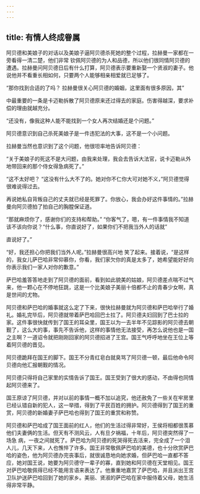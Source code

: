 ```yaml
---
---
---
```

title: 有情人终成眷属
---



阿贝德和美娘子的对话以及美娘子逼阿贝德杀死她的整个过程，拉赫曼一家都在一旁看得一清二楚，他们非常
钦佩阿贝德的为人和品德，所以他们很同情阿贝德的遭遇。拉赫曼问阿贝德日后有什么打算，阿贝德表示要重新娶一个贤淑的妻子。他说他并不看重长相如何，只要两个人能够相亲相爱就已足够了。

“那你找到合适的了吗？
拉赫曼很关心阿贝德的婚姻，这里面有很多原因，其”

中最重要的一条是卡迈勒拆散了阿贝德原来还过得去的家庭。伤害得越深，要求补偿的理由就越充分。

“还没有，像我这种人能不能找到一个女人再次结婚还是个问题。”

阿贝德意识到自己杀死美娘子是一件违犯法的大事，这不是一个小问题。

拉赫曼当然也意识到了这个问题，他很坦率地告诉阿贝德：

“关于美娘子的死这不是大问题，由我来处理，我会去告诉大法官，说卡迈勒从外地带回来的那个侍女得急病死了。”

“这不太好吧？
“这没有什么大不了的。她对你不仁你大可对她不义，”阿贝德觉得很难说得过去。

再说她私自背叛自己的丈夫就已经是死罪了。你放心，我会办好这件事情的。”拉赫曼向阿贝德拍了拍自己的胸膛保证道。

“那就麻烦你了，感谢你们的支持和帮助。”
“你客气了，嗯，有一件事情我不知道该不该向你说？“什么事，你直说好了，如果你们不把我当外人的话就”

直说好了。”

“好，我还担心你把我们当外人呢。”拉赫曼很高兴地
笑了起来。接着说，“是这样的，我女儿萨巴哈非常仰慕你，你看，我们家欠你的真是太多了，她希望能好好向你表示我们一家人对你的歉意。”

萨巴哈羞答答地走到了阿贝德的面前，看到如此貌美的姑娘，阿贝德差点喘不过气来，他一颗心在不停地狂跳，这是一个比美娘子美丽十倍都不止的青春少女啊，真是世间的尤物。

阿贝德和萨巴哈的婚事就这么定了下来，很快拉赫曼就为阿贝德和萨巴哈举行了婚礼。婚礼完毕后，阿贝德就带着萨巴哈回巴士拉了。阿贝德夫妇回到了巴士拉的家。这件事很快就传到了国王的耳朵里，国王以为一去半年不见踪影的阿贝德去朝觐了，这么大的事，事先不告诉他，这样的事情他无法接受，再怎么说他也是一国之主啊？一道诏令就把刚刚回家的阿贝德招进了王宫。国王气呼呼地坐在王位上等着阿贝德的晋见。

阿贝德跪拜在国王的脚下。国王不分青红皂白就臭骂了阿贝德一顿，最后他命令阿贝德向他汇报朝觐的情况。

阿贝德只得将自己家里的实情告诉了国王。国王受到了很大的感动，不由得也同情起阿贝德来了。

国王原谅了阿贝德，并对以前的事情一概不加以追究，他还赦免了一些关在牢房里已经认错自新的犯人，这一举措，得到了平民百姓的拥护。阿贝德得到了国王的重赏，阿贝德的新婚妻子萨巴哈也得到了国王的重赏和称赞。

阿贝德和萨巴哈成了国王面前的红人，他们的生活过得非常好，王侯将相都很羡慕他们夫妻俩的生活。但天有不测风云，人有旦夕祸福，十年后，阿贝德突然得了一场急
病，一夜之间就死了。萨巴哈为阿贝德的死哭得死去活来，完全成了一个泪人儿，几天下来，人也憔悴了许多。国王非常敬佩萨巴哈的美德，也十分欣赏萨巴哈的姿色，他为阿贝德办完丧事后，就很诚恳地向她求婚，但萨巴哈一直都不答应，她对国王说，她要为阿贝德守一辈子的寡，直到她和阿贝德在天堂相见。国王对萨巴哈敬佩得已经不能用言语来表达了。他重重地嘉赏了萨巴哈，并且派出王宫卫队护送萨巴哈回到了她的家乡。美丽、贤淑的萨巴哈在家中服侍着父母，她生活得非常平静。